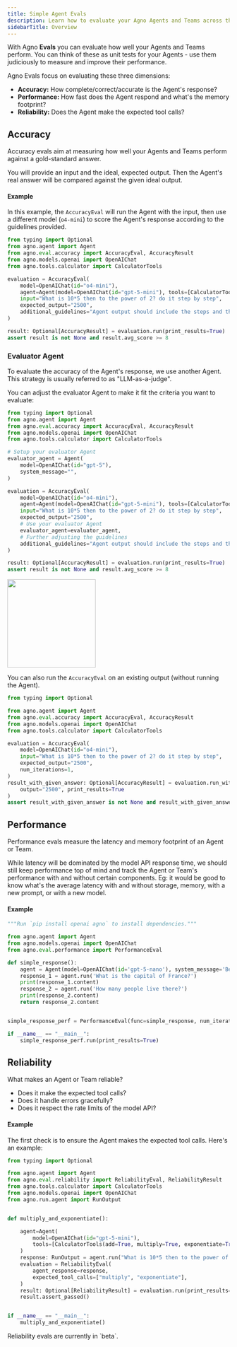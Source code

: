 ```yaml
---
title: Simple Agent Evals
description: Learn how to evaluate your Agno Agents and Teams across three key dimensions - accuracy (using LLM-as-a-judge), performance (runtime and memory), and reliability (tool calls).
sidebarTitle: Overview
---
```


With Agno **Evals** you can evaluate how well your Agents and Teams perform. You can think of these as unit tests for your Agents - use them judiciously to measure and improve their performance.

Agno Evals focus on evaluating these three dimensions:

- **Accuracy:** How complete/correct/accurate is the Agent's response?
- **Performance:** How fast does the Agent respond and what's the memory footprint?
- **Reliability:** Does the Agent make the expected tool calls?

## Accuracy

Accuracy evals aim at measuring how well your Agents and Teams perform against a gold-standard answer.

You will provide an input and the ideal, expected output. Then the Agent's real answer will be compared against the given ideal output.

#### Example

In this example, the `AccuracyEval` will run the Agent with the input, then use a different model (`o4-mini`) to score the Agent's response according to the guidelines provided.

```python calculate_accuracy.py
from typing import Optional
from agno.agent import Agent
from agno.eval.accuracy import AccuracyEval, AccuracyResult
from agno.models.openai import OpenAIChat
from agno.tools.calculator import CalculatorTools

evaluation = AccuracyEval(
    model=OpenAIChat(id="o4-mini"),
    agent=Agent(model=OpenAIChat(id="gpt-5-mini"), tools=[CalculatorTools()]),
    input="What is 10*5 then to the power of 2? do it step by step",
    expected_output="2500",
    additional_guidelines="Agent output should include the steps and the final answer.",
)

result: Optional[AccuracyResult] = evaluation.run(print_results=True)
assert result is not None and result.avg_score >= 8
```

### Evaluator Agent

To evaluate the accuracy of the Agent's response, we use another Agent. This strategy is usually referred to as "LLM-as-a-judge".

You can adjust the evaluator Agent to make it fit the criteria you want to evaluate:

```python
from typing import Optional
from agno.agent import Agent
from agno.eval.accuracy import AccuracyEval, AccuracyResult
from agno.models.openai import OpenAIChat
from agno.tools.calculator import CalculatorTools

# Setup your evaluator Agent
evaluator_agent = Agent(
    model=OpenAIChat(id="gpt-5"),
    system_message="",
)

evaluation = AccuracyEval(
    model=OpenAIChat(id="o4-mini"),
    agent=Agent(model=OpenAIChat(id="gpt-5-mini"), tools=[CalculatorTools()]),
    input="What is 10*5 then to the power of 2? do it step by step",
    expected_output="2500",
    # Use your evaluator Agent
    evaluator_agent=evaluator_agent,
    # Further adjusting the guidelines
    additional_guidelines="Agent output should include the steps and the final answer.",
)

result: Optional[AccuracyResult] = evaluation.run(print_results=True)
assert result is not None and result.avg_score >= 8
```

<Frame>
  <img
    height="200"
    src="/images/accuracy-eval-result.png"
    style={{ borderRadius: '8px' }}
  />
</Frame>

You can also run the `AccuracyEval` on an existing output (without running the Agent).

```python accuracy_eval_with_output.py
from typing import Optional

from agno.agent import Agent
from agno.eval.accuracy import AccuracyEval, AccuracyResult
from agno.models.openai import OpenAIChat
from agno.tools.calculator import CalculatorTools

evaluation = AccuracyEval(
    model=OpenAIChat(id="o4-mini"),
    input="What is 10*5 then to the power of 2? do it step by step",
    expected_output="2500",
    num_iterations=1,
)
result_with_given_answer: Optional[AccuracyResult] = evaluation.run_with_output(
    output="2500", print_results=True
)
assert result_with_given_answer is not None and result_with_given_answer.avg_score >= 8
```

## Performance

Performance evals measure the latency and memory footprint of an Agent or Team.

<Note>
While latency will be dominated by the model API response time, we should still keep performance top of mind and track the Agent or Team's performance with and without certain components. Eg: it would be good to know what's the average latency with and without storage, memory, with a new prompt, or with a new model.
</Note>

#### Example

```python storage_performance.py
"""Run `pip install openai agno` to install dependencies."""

from agno.agent import Agent
from agno.models.openai import OpenAIChat
from agno.eval.performance import PerformanceEval

def simple_response():
    agent = Agent(model=OpenAIChat(id='gpt-5-nano'), system_message='Be concise, reply with one sentence.', add_history_to_context=True)
    response_1 = agent.run('What is the capital of France?')
    print(response_1.content)
    response_2 = agent.run('How many people live there?')
    print(response_2.content)
    return response_2.content


simple_response_perf = PerformanceEval(func=simple_response, num_iterations=1, warmup_runs=0)

if __name__ == "__main__":
    simple_response_perf.run(print_results=True)
```

## Reliability

What makes an Agent or Team reliable?

- Does it make the expected tool calls?
- Does it handle errors gracefully?
- Does it respect the rate limits of the model API?

#### Example

The first check is to ensure the Agent makes the expected tool calls. Here's an example:

```python reliability.py
from typing import Optional

from agno.agent import Agent
from agno.eval.reliability import ReliabilityEval, ReliabilityResult
from agno.tools.calculator import CalculatorTools
from agno.models.openai import OpenAIChat
from agno.run.agent import RunOutput


def multiply_and_exponentiate():

    agent=Agent(
        model=OpenAIChat(id="gpt-5-mini"),
        tools=[CalculatorTools(add=True, multiply=True, exponentiate=True)],
    )
    response: RunOutput = agent.run("What is 10*5 then to the power of 2? do it step by step")
    evaluation = ReliabilityEval(
        agent_response=response,
        expected_tool_calls=["multiply", "exponentiate"],
    )
    result: Optional[ReliabilityResult] = evaluation.run(print_results=True)
    result.assert_passed()


if __name__ == "__main__":
    multiply_and_exponentiate()
```

<Note>
Reliability evals are currently in `beta`.
</Note>
